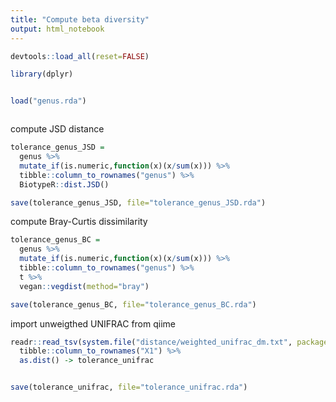 ```yaml
---
title: "Compute beta diversity"
output: html_notebook
---
```




```r

devtools::load_all(reset=FALSE)

library(dplyr)



```


```r

load("genus.rda")



```


compute JSD distance
```r

tolerance_genus_JSD = 
  genus %>% 
  mutate_if(is.numeric,function(x)(x/sum(x))) %>%
  tibble::column_to_rownames("genus") %>%
  BiotypeR::dist.JSD()

save(tolerance_genus_JSD, file="tolerance_genus_JSD.rda")

```


compute Bray-Curtis dissimilarity

```r

tolerance_genus_BC = 
  genus %>% 
  mutate_if(is.numeric,function(x)(x/sum(x))) %>%
  tibble::column_to_rownames("genus") %>%
  t %>%
  vegan::vegdist(method="bray")

save(tolerance_genus_BC, file="tolerance_genus_BC.rda")

```



import unweigthed UNIFRAC from qiime

```r

readr::read_tsv(system.file("distance/weighted_unifrac_dm.txt", package="Tolerance")) %>%
  tibble::column_to_rownames("X1") %>%
  as.dist() -> tolerance_unifrac


save(tolerance_unifrac, file="tolerance_unifrac.rda")

```






